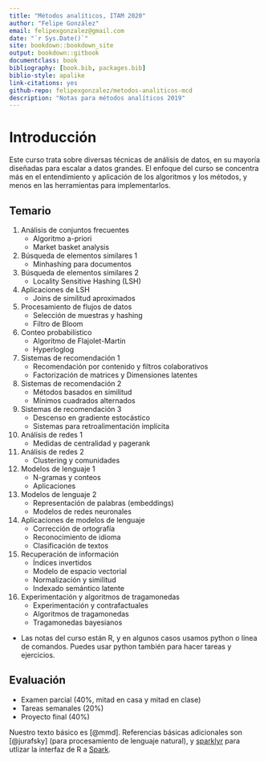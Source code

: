 ```yaml
--- 
title: "Métodos analíticos, ITAM 2020"
author: "Felipe González"
email: felipexgonzalez@gmail.com
date: "`r Sys.Date()`"
site: bookdown::bookdown_site
output: bookdown::gitbook
documentclass: book
bibliography: [book.bib, packages.bib]
biblio-style: apalike
link-citations: yes
github-repo: felipexgonzalez/metodos-analiticos-mcd
description: "Notas para métodos analíticos 2019"
---
```


# Introducción {-}

Este curso trata sobre diversas técnicas de análisis de datos, en su mayoría diseñadas
para escalar a datos grandes. El enfoque del curso se concentra más en el entendimiento y 
aplicación de los algoritmos y los métodos, y menos en las herramientas para implementarlos. 

## Temario {-}

1. Análisis de conjuntos frecuentes
    - Algoritmo a-priori
    - Market basket analysis
2. Búsqueda de elementos similares 1
    - Minhashing para documentos
3. Búsqueda de elementos similares 2
    - Locality Sensitive Hashing (LSH)
4. Aplicaciones de LSH
    - Joins de similitud aproximados 
5. Procesamiento de flujos de datos
    - Selección de muestras y hashing
    - Filtro de Bloom
6. Conteo probabilístico
    - Algoritmo de Flajolet-Martin
    - Hyperloglog
7. Sistemas de recomendación 1
    - Recomendación por contenido y filtros colaborativos
    - Factorización de matrices y Dimensiones latentes
8. Sistemas de recomendación 2
    - Métodos basados en similitud
    - Mínimos cuadrados alternados
9. Sistemas de recomendación 3 
    - Descenso en gradiente estocástico
    - Sistemas para retroalimentación implícita
10. Análisis de redes 1
    - Medidas de centralidad y pagerank
11. Análisis de redes 2
    - Clustering y comunidades
11. Modelos de lenguaje 1
    - N-gramas y conteos
    - Aplicaciones
12. Modelos de lenguaje 2
    - Representación de palabras (embeddings)
    - Modelos de redes neuronales
13. Aplicaciones de modelos de lenguaje
    - Corrección de ortografía
    - Reconocimiento de idioma
    - Clasificación de textos
14. Recuperación de información
    - Índices invertidos
    - Modelo de espacio vectorial
    - Normalización y similitud
    - Indexado semántico latente
15. Experimentación y algoritmos de tragamonedas
    - Experimentación y contrafactuales
    - Algoritmos de tragamonedas
    - Tragamonedas bayesianos

- Las notas del curso están R, y en algunos casos usamos python o línea de comandos. Puedes usar python también para hacer tareas y ejercicios. 

## Evaluación {-}

- Examen parcial (40\%, mitad en casa y mitad en clase)
- Tareas semanales (20\%)
- Proyecto final (40\%)

Nuestro texto básico es [@mmd]. Referencias básicas adicionales son
[@jurafsky] (para procesamiento de lenguaje natural), y [sparklyr](https://therinspark.com/) para
utlizar la interfaz de R a [Spark](https://spark.apache.org). 

